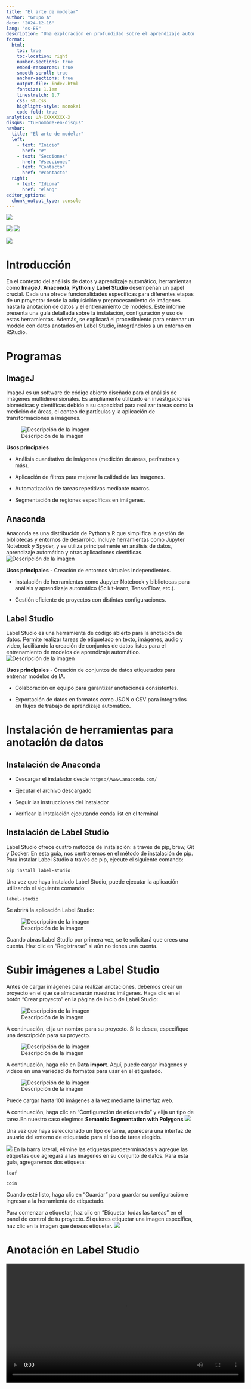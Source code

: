 ```yaml
---
title: "El arte de modelar"
author: "Grupo A"
date: "2024-12-16"
lang: "es-ES"
description: "Una exploración en profundidad sobre el aprendizaje automático para la creación de modelos predictivos"
format:
  html:
    toc: true
    toc-location: right
    number-sections: true
    embed-resources: true
    smooth-scroll: true
    anchor-sections: true
    output-file: index.html
    fontsize: 1.1em
    linestretch: 1.7
    css: st.css
    highlight-style: monokai
    code-fold: true
analytics: UA-XXXXXXXX-X
disqus: "tu-nombre-en-disqus"
navbar:
  title: "El arte de modelar"
  left:
    - text: "Inicio"
      href: "#"
    - text: "Secciones"
      href: "#secciones"
    - text: "Contacto"
      href: "#contacto"
  right:
    - text: "Idioma"
      href: "#lang"
editor_options: 
  chunk_output_type: console
---
```

![](https://farallonesdelcitara.bioexploradores.com/wp-content/uploads/2022/10/IMG_3619-2-1201x631.jpg){.imagen-derecha}

![](https://img.freepik.com/fotos-premium/ilustracion-digital-campo-verde-maiz_993599-11828.jpg?w=900){.imagen-izquierda}
![](https://img.freepik.com/vector-premium/inteligencia-artificial-sosteniendo-planta-mano_182292-71.jpg?w=900){.imagen-left}

![](https://img.freepik.com/fotos-premium/tecnologia-energia-verde-planta-verde-noche_993599-8169.jpg?w=900){.imagen-leftt}

# Introducción

En el contexto del análisis de datos y aprendizaje automático, herramientas como **ImageJ**, **Anaconda**, **Python** y **Label Studio** desempeñan un papel crucial. Cada una ofrece funcionalidades específicas para diferentes etapas de un proyecto: desde la adquisición y preprocesamiento de imágenes hasta la anotación de datos y el entrenamiento de modelos.
Este informe presenta una guía detallada sobre la instalación, configuración y uso de estas herramientas. Además, se explicará el procedimiento para entrenar un modelo con datos anotados en Label Studio, integrándolos a un entorno en RStudio.


# Programas

## ImageJ

ImageJ es un software de código abierto diseñado para el análisis de imágenes multidimensionales. Es ampliamente utilizado en investigaciones biomédicas y científicas debido a su capacidad para realizar tareas como la medición de áreas, el conteo de partículas y la aplicación de transformaciones a imágenes.

![Descripción de la imagen](https://imagej.net/ij/images/imagej-logo.gif) 

**Usos principales**

- Análisis cuantitativo de imágenes (medición de áreas, perímetros y más).

- Aplicación de filtros para mejorar la calidad de las imágenes.

- Automatización de tareas repetitivas mediante macros.

- Segmentación de regiones específicas en imágenes.

## Anaconda

Anaconda es una distribución de Python y R que simplifica la gestión de bibliotecas y entornos de desarrollo. Incluye herramientas como Jupyter Notebook y Spyder, y se utiliza principalmente en análisis de datos, aprendizaje automático y otras aplicaciones científicas.
![Descripción de la imagen](https://www.pngitem.com/pimgs/m/241-2413548_logo-anaconda-python-hd-png-download.png)

**Usos principales**
- Creación de entornos virtuales independientes.

- Instalación de herramientas como Jupyter Notebook y bibliotecas para análisis y aprendizaje automático (Scikit-learn, TensorFlow, etc.).

- Gestión eficiente de proyectos con distintas configuraciones.

## Label Studio

Label Studio es una herramienta de código abierto para la anotación de datos. Permite realizar tareas de etiquetado en texto, imágenes, audio y video, facilitando la creación de conjuntos de datos listos para el entrenamiento de modelos de aprendizaje automático.
![Descripción de la imagen](https://user-images.githubusercontent.com/12534576/192582340-4c9e4401-1fe6-4dbb-95bb-fdbba5493f61.png)

**Usos principales**
- Creación de conjuntos de datos etiquetados para entrenar modelos de IA.

- Colaboración en equipo para garantizar anotaciones consistentes.

- Exportación de datos en formatos como JSON o CSV para integrarlos en flujos de trabajo de aprendizaje automático.

# Instalación de herramientas para anotación de datos

## Instalación de Anaconda
- Descargar el instalador desde `https://www.anaconda.com/`

- Ejecutar el archivo descargado

- Seguir las instrucciones del instalador

- Verificar la instalación ejecutando conda list en el terminal

## Instalación de Label Studio
Label Studio ofrece cuatro métodos de instalación: a través de pip, brew, Git y Docker. En esta guía, nos centraremos en el método de instalación de pip. Para instalar Label Studio a través de pip, ejecute el siguiente comando:

`pip install label-studio`

Una vez que haya instalado Label Studio, puede ejecutar la aplicación utilizando el siguiente comando:

`label-studio`

Se abrirá la aplicación Label Studio:

![Descripción de la imagen](https://blog.roboflow.com/content/images/size/w1000/2024/04/image-921.webp)

Cuando abras Label Studio por primera vez, se te solicitará que crees una cuenta. Haz clic en “Registrarse” si aún no tienes una cuenta.

# Subir imágenes a Label Studio

Antes de cargar imágenes para realizar anotaciones, debemos crear un proyecto en el que se almacenarán nuestras imágenes. Haga clic en el botón “Crear proyecto” en la página de inicio de Label Studio:

![Descripción de la imagen](https://blog.roboflow.com/content/images/size/w1000/2024/04/image-924.webp)

A continuación, elija un nombre para su proyecto. Si lo desea, especifique una descripción para su proyecto.

![Descripción de la imagen](https://blog.roboflow.com/content/images/size/w1000/2024/04/image-931.webp)

A continuación, haga clic en **Data import**. Aquí, puede cargar imágenes y videos en una variedad de formatos para usar en el etiquetado.

![Descripción de la imagen](https://blog.roboflow.com/content/images/size/w1000/2024/04/image-937.webp)

Puede cargar hasta 100 imágenes a la vez mediante la interfaz web.

A continuación, haga clic en “Configuración de etiquetado” y elija un tipo de tarea.En nuestro caso elegimos **Semantic Segmentation with Polygons** 
![](lb.png)

Una vez que haya seleccionado un tipo de tarea, aparecerá una interfaz de usuario del entorno de etiquetado para el tipo de tarea elegido.

![](lbb.png)
En la barra lateral, elimine las etiquetas predeterminadas y agregue las etiquetas que agregará a las imágenes en su conjunto de datos. Para esta guía, agregaremos dos etiqueta:

`leaf`

`coin`

Cuando esté listo, haga clic en “Guardar” para guardar su configuración e ingresar a la herramienta de etiquetado.

Para comenzar a etiquetar, haz clic en “Etiquetar todas las tareas” en el panel de control de tu proyecto. Si quieres etiquetar una imagen específica, haz clic en la imagen que deseas etiquetar.
![](lc.png)

# Anotación en Label Studio

<video controls width="640">
  <source src="labelst-VEED.mp4" type="video/mp4">
  Tu navegador no soporta el elemento <code>video</code>. Puedes descargar el video <a href="labelst-VEED.mp4">aquí</a>.
</video>

# Cómo exportar datos de Label Studio

Para exportar datos desde Label Studio, dirígete a la página de inicio de tu proyecto y haz clic en el botón **Export**. Aparecerá una lista de opciones de exportación.

![](https://blog.roboflow.com/content/images/size/w1000/2024/04/image-971.webp)

# Entrenamiento del modelo de aprendizaje

```r
library(caret)
library(dplyr)
library(jsonlite)
library(tidyverse)
library(rpart)
library(rpart.plot)

# Ruta al archivo JSON (ajusta esta ruta)
json_file <- "result.json"

# Cargar y explorar los datos
raw_data <- fromJSON(json_file, flatten = TRUE)

# Preparar los datos
annotations <- raw_data$annotations %>% as.data.frame()
images <- raw_data$images %>% as.data.frame()
categories <- raw_data$categories %>% as.data.frame()

# Relacionar las tablas mediante "image_id" y "category_id"
data <- annotations %>%
  left_join(images, by = c("image_id" = "id")) %>%
  left_join(categories, by = c("category_id" = "id"))

# Seleccionar columnas relevantes (puedes ajustar según tu necesidad)
data <- data %>%
  select(file_name, width, height, category_id, name) %>%
  mutate(category_id = as.factor(category_id),
         name = as.factor(name))

# Dividir los datos en conjuntos de entrenamiento y prueba
set.seed(123)
train_index <- createDataPartition(data$category_id, p = 0.8, list = FALSE)
train_data <- data[train_index, ]
test_data <- data[-train_index, ]

# Entrenar un modelo de clasificación (Árbol de decisión)
modelo <- rpart(category_id ~ width + height, data = train_data, method = "class")

# Visualizar el árbol de decisión
rpart.plot(modelo)

# Evaluar el modelo
predicciones <- predict(modelo, newdata = test_data, type = "class")
matriz_confusion <- confusionMatrix(predicciones, test_data$category_id)
print(matriz_confusion)

# Guardar el modelo entrenado
saveRDS(modelo, "modelo_clasificacion_hojas.rds")
```


# Validación del modelo de aprendizaje 


# Conclusiones

Con Label Studio, puede anotar datos para una variedad de tipos de tareas de aprendizaje automático, desde el procesamiento del lenguaje natural hasta la visión artificial. Label Studio ofrece dos opciones: Community Edition, donde usted mismo hospeda la herramienta de anotación, y Enterprise, donde Human Signal ofrece una versión hospedada de Label Studio con funciones adicionales.

# Bibliografía

Challenger Pérez, Ivet, Yanet Díaz Ricardo, and Roberto Antonio Becerra García. 2014. “El Lenguaje de Programación Python/The Programming Language Python.” Revista Ciencias Holguín 20:1–13.

Gomez Ernesto, Soto. 2021. “Python En Ingeniería En Ciencias Informáticas: Proyecciones Las Dimensiones Práctica, Científica y Social.” Serie Científica de La Universidad de Las Ciencias Informáticas 14(12):7–8.

Martín, Enrique, and Fernando Sáenz. 2016. “Sistema ANACONDA Para El Análisis Automático de La Calidad Del Software.” Telefónica Móviles España.

Abràmoff, M., Magalhães, P. J., & Ram, S. (2004). Image processing with ImageJ.
Kakkar, G. T., Rajoria, A., Kalluraya, M. P., Raju, A., Cao, J., Rong, K., & Arulraj, J. (2023). Interactive Demonstration of EVA. Proceedings of the VLDB Endowment, 16(12), 4082–4085. https://doi.org/10.14778/3611540.3611626

Schroeder, A. B., Dobson, E. T. A., Rueden, C. T., Tomancak, P., Jug, F., & Eliceiri, K. W. (2020). The ImageJ ecosystem: Open‐source software for image visualization, processing, and analysis. Protein Science, 30(1), 234–249. https://doi.org/10.1002/PRO.3993

Tessmer, M. H., & Stoll, S. (2022). chiLife: An open-source Python package for in silico spin labeling and integrative protein modeling. BioRxiv, 19(3). https://doi.org/10.1371/JOURNAL.PCBI.1010834

Weistrand, O., & Svensson, S. (2015). The ANACONDA algorithm for deformable image registration in radiotherapy. Medical Physics, 42(1), 40–53. https://doi.org/10.1118/1.4894702
